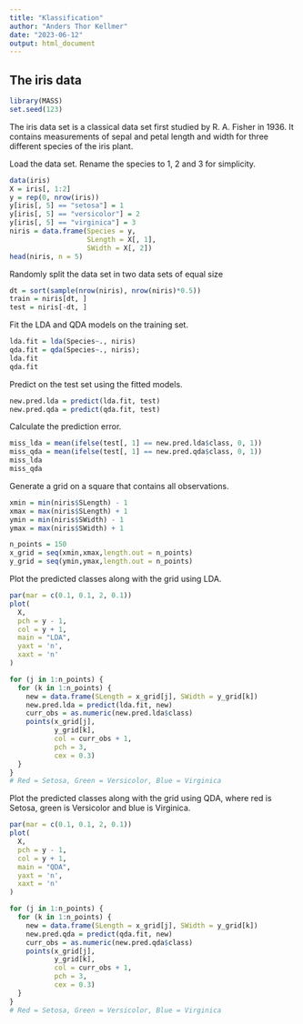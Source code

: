 ```yaml
---
title: "Klassification"
author: "Anders Thor Kellmer"
date: "2023-06-12"
output: html_document
---
```


## The iris  data
```r
library(MASS)
set.seed(123)
```

The iris data set is a classical data set first studied by R. A. Fisher in 1936. It contains measurements of sepal and petal length and width for three different species of the iris plant.

Load the data set. Rename the species to 1, 2 and 3 for simplicity.

```r
data(iris)
X = iris[, 1:2]
y = rep(0, nrow(iris)) 
y[iris[, 5] == "setosa"] = 1
y[iris[, 5] == "versicolor"] = 2
y[iris[, 5] == "virginica"] = 3
niris = data.frame(Species = y,
                   SLength = X[, 1],
                   SWidth = X[, 2])
head(niris, n = 5)
```

Randomly split the data set in two data sets of equal size

```r
dt = sort(sample(nrow(niris), nrow(niris)*0.5))
train = niris[dt, ]
test = niris[-dt, ]
```

Fit the LDA and QDA models on the training set.

```r
lda.fit = lda(Species~., niris)
qda.fit = qda(Species~., niris);
lda.fit
qda.fit
```

Predict on the test set using the fitted models.

```r
new.pred.lda = predict(lda.fit, test)
new.pred.qda = predict(qda.fit, test)
```

Calculate the prediction error.

```r
miss_lda = mean(ifelse(test[, 1] == new.pred.lda$class, 0, 1))
miss_qda = mean(ifelse(test[, 1] == new.pred.qda$class, 0, 1))
miss_lda
miss_qda
```

Generate a grid on a square that contains all observations.

```r
xmin = min(niris$SLength) - 1
xmax = max(niris$SLength) + 1
ymin = min(niris$SWidth) - 1
ymax = max(niris$SWidth) + 1

n_points = 150     
x_grid = seq(xmin,xmax,length.out = n_points) 
y_grid = seq(ymin,ymax,length.out = n_points) 
```

Plot the predicted classes along with the grid using LDA.
```r
par(mar = c(0.1, 0.1, 2, 0.1))
plot(
  X,
  pch = y - 1,
  col = y + 1,
  main = "LDA",
  yaxt = 'n',
  xaxt = 'n'
)

for (j in 1:n_points) {
  for (k in 1:n_points) {
    new = data.frame(SLength = x_grid[j], SWidth = y_grid[k])
    new.pred.lda = predict(lda.fit, new)
    curr_obs = as.numeric(new.pred.lda$class)
    points(x_grid[j],
           y_grid[k],
           col = curr_obs + 1,
           pch = 3,
           cex = 0.3)
  }
}
# Red = Setosa, Green = Versicolor, Blue = Virginica
```

Plot the predicted classes along with the grid using QDA, where red is Setosa, green is Versicolor and blue is Virginica. 

```r
par(mar = c(0.1, 0.1, 2, 0.1))
plot(
  X,
  pch = y - 1,
  col = y + 1,
  main = "QDA",
  yaxt = 'n',
  xaxt = 'n'
)

for (j in 1:n_points) {
  for (k in 1:n_points) {
    new = data.frame(SLength = x_grid[j], SWidth = y_grid[k])
    new.pred.qda = predict(qda.fit, new)
    curr_obs = as.numeric(new.pred.qda$class)
    points(x_grid[j],
           y_grid[k],
           col = curr_obs + 1,
           pch = 3,
           cex = 0.3)
  }
}
# Red = Setosa, Green = Versicolor, Blue = Virginica
```

